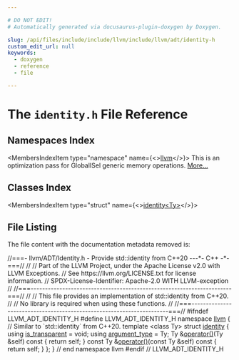 ```yaml
---

# DO NOT EDIT!
# Automatically generated via docusaurus-plugin-doxygen by Doxygen.

slug: /api/files/include/include/llvm/include/llvm/adt/identity-h
custom_edit_url: null
keywords:
  - doxygen
  - reference
  - file

---
```





# The `identity.h` File Reference

<DoxygenPage pluginConfig={pluginConfig}>



## Namespaces Index

<MembersIndex>

<MembersIndexItem
  type="namespace"
  name={<><a href="/docs/api/namespaces/llvm">llvm</a></>}>
This is an optimization pass for GlobalISel generic memory operations. <a href="/docs/api/namespaces/llvm/#details">More...</a>
</MembersIndexItem>

</MembersIndex>

## Classes Index

<MembersIndex>

<MembersIndexItem
  type="struct"
  name={<><a href="/docs/api/structs/llvm/identity">identity&lt;Ty&gt;</a></>}>
</MembersIndexItem>

</MembersIndex>


## File Listing

The file content with the documentation metadata removed is:

<ProgramListing>

<Link id="l00001" /><CodeLine lineNumber="1"><Highlight kind="comment">//===- llvm/ADT/Identity.h - Provide std::identity from C++20 ---&#42;- C++ -&#42;-===//</Highlight><Highlight kind="normal"></Highlight></CodeLine>
<Link id="l00002" /><CodeLine lineNumber="2"><Highlight kind="normal"></Highlight><Highlight kind="comment">//</Highlight><Highlight kind="normal"></Highlight></CodeLine>
<Link id="l00003" /><CodeLine lineNumber="3"><Highlight kind="normal"></Highlight><Highlight kind="comment">// Part of the LLVM Project, under the Apache License v2.0 with LLVM Exceptions.</Highlight><Highlight kind="normal"></Highlight></CodeLine>
<Link id="l00004" /><CodeLine lineNumber="4"><Highlight kind="normal"></Highlight><Highlight kind="comment">// See https://llvm.org/LICENSE.txt for license information.</Highlight><Highlight kind="normal"></Highlight></CodeLine>
<Link id="l00005" /><CodeLine lineNumber="5"><Highlight kind="normal"></Highlight><Highlight kind="comment">// SPDX-License-Identifier: Apache-2.0 WITH LLVM-exception</Highlight><Highlight kind="normal"></Highlight></CodeLine>
<Link id="l00006" /><CodeLine lineNumber="6"><Highlight kind="normal"></Highlight><Highlight kind="comment">//</Highlight><Highlight kind="normal"></Highlight></CodeLine>
<Link id="l00007" /><CodeLine lineNumber="7"><Highlight kind="normal"></Highlight><Highlight kind="comment">//===----------------------------------------------------------------------===//</Highlight><Highlight kind="normal"></Highlight></CodeLine>
<Link id="l00008" /><CodeLine lineNumber="8"><Highlight kind="normal"></Highlight><Highlight kind="comment">//</Highlight><Highlight kind="normal"></Highlight></CodeLine>
<Link id="l00009" /><CodeLine lineNumber="9"><Highlight kind="normal"></Highlight><Highlight kind="comment">// This file provides an implementation of std::identity from C++20.</Highlight><Highlight kind="normal"></Highlight></CodeLine>
<Link id="l00010" /><CodeLine lineNumber="10"><Highlight kind="normal"></Highlight><Highlight kind="comment">//</Highlight><Highlight kind="normal"></Highlight></CodeLine>
<Link id="l00011" /><CodeLine lineNumber="11"><Highlight kind="normal"></Highlight><Highlight kind="comment">// No library is required when using these functions.</Highlight><Highlight kind="normal"></Highlight></CodeLine>
<Link id="l00012" /><CodeLine lineNumber="12"><Highlight kind="normal"></Highlight><Highlight kind="comment">//</Highlight><Highlight kind="normal"></Highlight></CodeLine>
<Link id="l00013" /><CodeLine lineNumber="13"><Highlight kind="normal"></Highlight><Highlight kind="comment">//===----------------------------------------------------------------------===//</Highlight><Highlight kind="normal"></Highlight></CodeLine>
<Link id="l00014" /><CodeLine lineNumber="14"><Highlight kind="normal"></Highlight></CodeLine>
<Link id="l00015" /><CodeLine lineNumber="15"><Highlight kind="normal"></Highlight><Highlight kind="preprocessor">#ifndef LLVM&#95;ADT&#95;IDENTITY&#95;H</Highlight><Highlight kind="normal"></Highlight></CodeLine>
<Link id="l00016" /><CodeLine lineNumber="16"><Highlight kind="normal"></Highlight><Highlight kind="preprocessor">#define LLVM&#95;ADT&#95;IDENTITY&#95;H</Highlight><Highlight kind="normal"></Highlight></CodeLine>
<Link id="l00017" /><CodeLine lineNumber="17"><Highlight kind="normal"></Highlight></CodeLine>
<Link id="l00018" /><CodeLine lineNumber="18"><Highlight kind="normal"></Highlight></CodeLine>
<Link id="l00019" /><CodeLine lineNumber="19"><Highlight kind="normal"></Highlight><Highlight kind="keyword">namespace </Highlight><Highlight kind="normal"><a href="/docs/api/namespaces/llvm">llvm</a> &#123;</Highlight></CodeLine>
<Link id="l00020" /><CodeLine lineNumber="20"><Highlight kind="normal"></Highlight></CodeLine>
<Link id="l00021" /><CodeLine lineNumber="21"><Highlight kind="normal"></Highlight><Highlight kind="comment">// Similar to &#96;std::identity&#96; from C++20.</Highlight><Highlight kind="normal"></Highlight></CodeLine>
<Link id="l00022" /><CodeLine lineNumber="22" lineLink="/docs/api/structs/llvm/identity"><Highlight kind="normal"></Highlight><Highlight kind="keyword">template</Highlight><Highlight kind="normal"> &lt;</Highlight><Highlight kind="keyword">class</Highlight><Highlight kind="normal"> Ty&gt; </Highlight><Highlight kind="keyword">struct </Highlight><Highlight kind="normal"><a href="/docs/api/structs/llvm/identity">identity</a> &#123;</Highlight></CodeLine>
<Link id="l00023" /><CodeLine lineNumber="23" lineLink="/docs/api/structs/llvm/identity/#a5638df865c2ab817d76937a695bfcfd3"><Highlight kind="normal">  </Highlight><Highlight kind="keyword">using </Highlight><Highlight kind="normal"><a href="/docs/api/structs/llvm/identity/#a5638df865c2ab817d76937a695bfcfd3">is&#95;transparent</a> = void;</Highlight></CodeLine>
<Link id="l00024" /><CodeLine lineNumber="24" lineLink="/docs/api/structs/llvm/identity/#a01b65a8b2c0f225c31ae7c60435c9a02"><Highlight kind="normal">  </Highlight><Highlight kind="keyword">using </Highlight><Highlight kind="normal"><a href="/docs/api/structs/llvm/identity/#a01b65a8b2c0f225c31ae7c60435c9a02">argument&#95;type</a> = Ty;</Highlight></CodeLine>
<Link id="l00025" /><CodeLine lineNumber="25"><Highlight kind="normal"></Highlight></CodeLine>
<Link id="l00026" /><CodeLine lineNumber="26" lineLink="/docs/api/structs/llvm/identity/#a950bbf3c9ba09d97555df30403154253"><Highlight kind="normal">  Ty &amp;<a href="/docs/api/structs/llvm/identity/#a950bbf3c9ba09d97555df30403154253">operator()</a>(Ty &amp;self)</Highlight><Highlight kind="keyword"> const </Highlight><Highlight kind="normal">&#123;</Highlight></CodeLine>
<Link id="l00027" /><CodeLine lineNumber="27"><Highlight kind="normal">    </Highlight><Highlight kind="keywordflow">return</Highlight><Highlight kind="normal"> self;</Highlight></CodeLine>
<Link id="l00028" /><CodeLine lineNumber="28"><Highlight kind="normal">  &#125;</Highlight></CodeLine>
<Link id="l00029" /><CodeLine lineNumber="29" lineLink="/docs/api/structs/llvm/identity/#a477d48b1156ddb54c1a1da9c86a47835"><Highlight kind="normal">  </Highlight><Highlight kind="keyword">const</Highlight><Highlight kind="normal"> Ty &amp;<a href="/docs/api/structs/llvm/identity/#a477d48b1156ddb54c1a1da9c86a47835">operator()</a>(</Highlight><Highlight kind="keyword">const</Highlight><Highlight kind="normal"> Ty &amp;self)</Highlight><Highlight kind="keyword"> const </Highlight><Highlight kind="normal">&#123;</Highlight></CodeLine>
<Link id="l00030" /><CodeLine lineNumber="30"><Highlight kind="normal">    </Highlight><Highlight kind="keywordflow">return</Highlight><Highlight kind="normal"> self;</Highlight></CodeLine>
<Link id="l00031" /><CodeLine lineNumber="31"><Highlight kind="normal">  &#125;</Highlight></CodeLine>
<Link id="l00032" /><CodeLine lineNumber="32"><Highlight kind="normal">&#125;;</Highlight></CodeLine>
<Link id="l00033" /><CodeLine lineNumber="33"><Highlight kind="normal"></Highlight></CodeLine>
<Link id="l00034" /><CodeLine lineNumber="34"><Highlight kind="normal">&#125; </Highlight><Highlight kind="comment">// end namespace llvm</Highlight><Highlight kind="normal"></Highlight></CodeLine>
<Link id="l00035" /><CodeLine lineNumber="35"><Highlight kind="normal"></Highlight></CodeLine>
<Link id="l00036" /><CodeLine lineNumber="36"><Highlight kind="normal"></Highlight><Highlight kind="preprocessor">#endif </Highlight><Highlight kind="comment">// LLVM&#95;ADT&#95;IDENTITY&#95;H</Highlight><Highlight kind="normal"></Highlight></CodeLine>

</ProgramListing>

</DoxygenPage>
